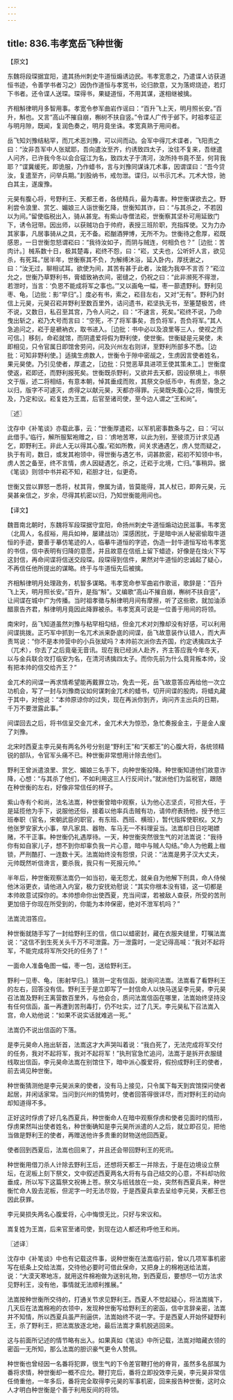 ```yaml
---
---
---
```

title: 836.韦孝宽岳飞种世衡
---



【原文】

东魏将段琛据宜阳，遣其扬州刺史牛道恒煽诱边民。韦孝宽患之，乃遣谍人访获道恒书迹，令善学书者习之）因伪作道恒与孝宽书，论归款意，又为落烬烧迹，若灯下书者。还令谍人送琛。琛得书，果疑道恒，不用其谋，遂相继被擒。

齐相斛律明月多智用事。孝宽令参军曲岩作谣曰：“百升飞上天，明月照长安。”百升，斛也。又言“高山不摧自崩，槲树不扶自竖。”令谍人广传于邺下。时祖孝征正与明月隙，既闻，复润色奏之，明月竟坐诛。孝宽真熟于用间者。

岳飞知刘豫结粘罕，而兀术恶刘豫，可以间而动。会军中得兀术谍者，飞阳责之曰：“汝非吾军中人张斌耶，吾向遣汝至齐，约诱致四太子，汝往不复来，吾继遣人问齐，已许我今冬以会合寇江为名，致四太子于清河，汝所持书竟不至，何背我耶？”谍冀缓死，即诡服，乃作蜡书，言与刘豫同谋诛兀术事，因谓谍曰：“吾今贷汝，复遣至齐，问举兵期。”刲股纳书，戒勿泄。谍归，以书示兀术。兀术大惊，驰白其主，遂废豫。

元昊有腹心将，号野利王、天都王者，各统精兵，最为毒害。种世衡谋欲去之。野利尝令浪里、赏乞、媚娘三人诣世衡乞降，世衡知其诈，曰：“与其杀之，不若因以为间。”留使临税出入，骑从甚宠。有紫山寺僧法崧，世衡察其坚朴可用延致门下，诱令冠带。因出师，以获贼功白于帅府，表授三班阶职，充指挥使。又为力办其家事，凡居事骑从之具，无不备。崧酗酒狎博，无所不为。世衡待之愈厚，崧既感恩，一日世衡忽怒谓崧曰：“我待汝如子，而阴与贼连，何相负也？”［边批：苦肉计。］械系数十日，极其楚毒，崧终不怨，曰：“崧，丈夫也，公听奸人言，欲见杀，有死耳。”居半年，世衡察其不负，为解缚沐浴，延入卧内，厚抚谢之，曰：“汝无过，聊相试耳。欲使为间，其苦有甚于此者，汝能为我卒不言否？”崧泣允之，世衡乃草野利书，膏蜡致衲衣间，密缝之，仍祝之曰：“此非濒死不得泄，若泄时，当言：‘负恩不能成将军之事也。’”又以画龟一幅，枣一蔀遗野利。野利见枣、龟，［边批：影“早归”。］度必有书，索之，崧目左右，又对“无有”。野利乃封信上元昊，元昊召崧并野利至数百里外，诘问遗书，崧坚执无书，至箠楚极苦，终不说，又数日，私召至其宫，乃令人问之，曰：“不速言，死矣。”崧终不说，乃命曳出斩之，崧乃大号而言曰：“空死，不了将军事矣，吾负将军，吾负将军。”其人急追问之，崧于是褫衲衣，取书进入。［边批：书中必以及浪里等三人，使视之而可信。］移刻，命崧就馆，而阴遣爱将假为野利使，使世衡。世衡疑是元昊使，未即相见，只令官属日即馆舍劳问，问及兴州左右则详，至野利所部多不悉。［边批：可知非野利使。］适擒生虏数人，世衡令于隙中密觇之，生虏因言使者姓名，果元昊使。乃引见使者，厚遣之，［边批：只觉恶草具进项王使其策未工。］世衡度使返，崧即还，而野利报死矣。世衡既杀野利，又欲并去天都，因设祭境上，书祭文于版，述二将相结，有意本朝，悼其垂成而败，其祭文杂纸币中，有虏至，急之以归，版字不可遽灭，虏得之以献元昊，天都亦得罪。元昊既失腹心之将，悔恨无及，乃定和议。崧复姓为王嵩，后官至诸司使，至今边人谓之“王和尚”。

〖述〗

沈存中《补笔谈》亦载此事，云：“世衡厚遣崧，以军机密事数条与之，曰：‘可以此借手。’临行，解所服絮袍赠之，曰：‘虏地苦寒，以此为别，至彼须万计求见遇乞，即野利王。非此人无以得其心腹。’崧如所教，间关求通遇乞，虏人觉而疑之，执于有司，数日，或发其袍领中，得世衡与遇乞书，词甚款密，崧初不知领中书，虏人苦之备至，终不言情，虏人因疑遇乞，杀之，迁崧于北境，亡归。”事稍异。据《笔谈》则领中书并崧不知，崧胆才壮，似更奇。

世衡又尝以罪怒一悉将，杖其背，僚属为请，皆莫能得，其人杖已，即奔元昊，元昊甚亲信之，岁余，尽得其机密以归，乃知世衡能用间也。

【译文】

魏晋南北朝时，东魏将军段琛据守宜阳，命扬州刺史牛道恒煽动边民滋事。韦孝宽（北周人，名叔裕，用兵如神，屡建战功）深感困扰，于是暗中派人秘密偷取牛道恒的手迹，要善于摹仿笔迹的人，临摹牛道恒的字迹，伪造一封牛道恒写给韦孝宽的书信，信中表明有归降的意愿，并且故意在信纸上留下蜡迹，好像是在烛火下写这封信，再命间谍将信送交段琛。段琛得到信件，果然对牛道恒的忠诚起了疑心，不再信任他所提出的谋略。终于与牛道恒先后被擒。

齐相斛律明月处理政务，机智多谋略。韦孝宽命参军曲岩作歌谣，歌辞是：“百升飞上天，明月照长安。”百升，是指“斛”。又编歌“高山不摧自崩，槲树不扶自竖”，让间谍在城中广为传播。当时祖孝徵与斛律明月间有摩擦，听了这些歌，就加油添醋禀告齐君，斛律明月竟因此降罪被杀。韦孝宽真可说是一位善于用间的将领。

南宋时，岳飞知道虽然刘豫与粘罕相勾结，但金兀术对刘豫却没有好感，可以利用间谍挑拨。正巧军中抓到一名兀术派来卧底的间谍，岳飞故意装作认错人，而大声责骂说：“你不是本帅营中的小兵张斌吗？本帅前次派你去齐国，约定诱擒四太子（兀术），你去了之后竟毫无音讯。现在我已经派人赴齐，齐主答应我今年冬天，以与金兵联合攻打临安为名，在清河诱擒四太子。而你先前为什么竟背叛本帅，没有把本帅的信交给齐王？”

金兀术的间谍一再求情希望能再戴罪立功，免去一死，岳飞故意答应再给他一次立功机会，写了一封与刘豫商议如何谋刺金兀术的蜡书，切开间谍的股肉，将蜡丸藏于其中，对他说：“本帅原谅你的过失，现在再派你到齐，询问齐主出兵的日期，千万不要泄露此事。”

间谍回去之后，将书信呈交金兀术，金兀术大为惊恐，急忙奏报金主，于是金人废了刘豫。

北宋时西夏主李元昊有两名外号分别是“野利王”和“天都王”的心腹大将，各统领精锐的部队，令官军头痛不已。种世衡非常想用计除去他们。

野利王曾派遣浪里、赏乞、媚娘三名手下，向种世衡投降。种世衡知道他们故意诈降，心想：“与其杀了他们，不如利用这三人行反间计。”就派他们为监税官，跟随在种世衡的左右，好像非常信任的样子。

紫山寺有个和尚，法名法嵩，种世衡曾暗中观察，认为他心志坚贞，可担大任，于是延揽他为手下，说服他还俗，接着以他率兵击贼有功，请帅府表扬他，授予他三班奉职（官名，宋朝武臣的职官，有东班、西班、横班），暂代指挥使职权。又为他张罗安家大小事，举凡家具、器物、车马无一不料理妥当。法嵩却日日吃喝嫖赌，不干正事。种世衡仍礼遇厚待。一天，种世衡突然很生气的对法嵩说：“我待你有如自家儿子，想不到你却辜负我一片心意，暗中与贼人勾结。”命人为他戴上枷锁，严刑酷打、一连数十天。法嵩始终没有怨恨，只说：“法嵩是男子汉大丈夫，元帅既然听信谗言，要杀我，我只有一死报元帅。”

半年后，种世衡观察法嵩仍一如当初，毫无怨尤，就亲自为他解下刑具，命人侍候他沐浴更衣，请他进入内室，极力安抚劝慰说：“其实你根本没有错，这一切都是本帅故意试探你的。本帅想命你出使西夏，充当间谍，若被敌人查获，所受的苦刑更加倍于你现在所受到的，你能为本帅保密，绝对不泄军机吗？”

法嵩流泪答应。

种世衡就随手写了一封给野利王的信，信口以蜡密封，藏在衣服夹缝里，叮嘱法嵩说：“这信不到生死关头千万不可泄露。万一泄露时，一定记得高喊：”我对不起将军，不能完成将军所交托的任务了！”

一面命人准备龟图一幅，枣一包，送给野利王。

野利一见枣、龟，｛影射早归。｝猜测一定有信函，就询问法嵩。法嵩看了看野利王的左右，回答没有信。野利王于是立即写了一封信命人以快马送呈李元昊，李元昊召法嵩及野利王离营数百里外，与他会合，质问法嵩信函在哪里，法嵩始终坚持没有任何信函，虽一再遭到苦刑毒打，仍不吐实，过了几天。李元昊私下召法嵩入宫，命人劝他说：“如果不说实话就难逃一死。”

法嵩仍不说出信函的下落。

是李元昊命人拖出斩首，法嵩这才大声哭叫着说：“我白死了，无法完成将军交付的任务，我对不起将军，我对不起将军！”执刑官急忙追问，法嵩于是拆开衣服缝线取出信函，李元昊命法嵩在别馆住下，暗中派心腹爱将，假扮成野利王的使者，前去谒见种世衡。

种世衡猜测他是李元昊派来的使者，没有马上接见，只令属下每天到宾馆探问使者起居，并闲话家常。当问到兴州的情势时，使者回答得很详尽，而对野利王的动向却知道得不多。

正好这时俘虏了好几名西夏兵，种世衡命人在暗中观察俘虏和使者见面时的情形，俘虏果然叫出使者姓名，种世衡确知是李元昊所派遣的人之后，就立即召见，把他当做是野利王的使者，再赠送他许多贵重的财物送他回西夏。

使者回到西夏后，法嵩也回来了，并且还会带回野利王的死讯。

种世衡用借刀杀人计除去野利王后，还想将天都王一并除去，于是在边境设立祭坛，在泥板上刻下祭文，文中叙述西夏两名大将有与自己结交的心意，不料却功败垂成，所以写下这篇祭文祝祷上苍。祭文与纸钱放在一处，突然有西夏兵来，种世衡忙命人毁去泥板，但泥字一时无法尽毁，于是西夏兵拿去呈给李元昊，天都王也因此获罪。

李元昊损失两名心腹爱将，心中悔恨无比，只好与宋议和。

嵩复姓为王嵩，后来官至诸司使，到现在边人都还称呼他王和尚。

〖述译〗

沈存中《补笔谈》中也有记载这件事，说种世衡在法嵩临行前，曾以几项军事机密写在纸条上交给法嵩，交待他必要时可借此保命，又把身上的棉袍送给法嵩，说：“大漠天寒地冻，就用这件棉袍做为送别礼物，到西夏后，要想尽一切方法求见野利王，没有他，事情就无法顺利推展。”

法嵩按种世衡所交待的，打通关节求见野利王。西夏人不觉起疑心，将法嵩擒下，几天后在法嵩棉袍的衣领中，发现种世衡写给野利王的密函，信中言辞亲密，法嵩并不知情，所以西夏兵虽严刑逼供，法嵩始终不说一字。于是西夏人开始怀疑野利王，杀了野利王，把法嵩放逐北地，最后法嵩才乘机脱逃回来。

这与前面所记述的情节略有出入。如果真如《笔谈》中所记载，法嵩对暗藏衣领的密函一无所知，那么法嵩的胆识豪气更令人赞佩。

种世衡也曾经因一名番将犯罪，很生气的下令差官鞭打他的脊背，虽然多名部属为番将求情，种世衡却一概不应允。鞭打完后，番将立即投效李元昊，李元昊非常信任倚重他，一年多后，番将完全取得李元昊的军事机密，回来报告种世衡，这时众人才明白种世衡是个善于利用反间的将领。